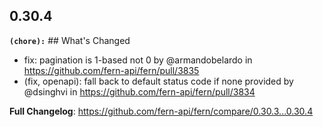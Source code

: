 ## 0.30.4
**`(chore):`** ## What's Changed
* fix: pagination is 1-based not 0 by @armandobelardo in https://github.com/fern-api/fern/pull/3835
* (fix, openapi): fall back to default status code if none provided by @dsinghvi in https://github.com/fern-api/fern/pull/3834


**Full Changelog**: https://github.com/fern-api/fern/compare/0.30.3...0.30.4

